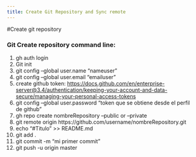 ```yaml
---
title: Create Git Repository and Sync remote
---
```


#Create git repository


### Git Create repository command line:

(@)  gh auth login
(@)  Git init
(@)  git config --global user.name "nameuser"
(@)  git config --global user.email "emailuser"
(@)  create github token: <https://docs.github.com/en/enterprise-server@3.4/authentication/keeping-your-account-and-data-secure/managing-your-personal-access-tokens>
(@)  git config --global user.password "token que se obtiene desde el perfil de github"
(@)  gh repo create nombreRepository --public or --private
(@)  git remote origin https://github.com/username/nombreRepository.git
(@)  echo "#Titulo" >> README.md
(@)  git add .
(@)  git commit -m "mi primer commit"
(@)  git push -u origin master

